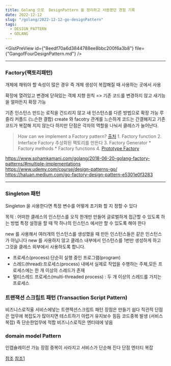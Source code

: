 ```yaml
---
title: Golang 으로  DesignPattern 을 정리하고 사용했던 경험 기록
date: 2022-12-12
slug: "/golang/2022-12-12-go-designPattern"
tags:
  - DESIGN_PATTERN
  - GOLANG
---
```


<GistPreView
    id={"8eedf70a6d3844788ee8bbc200f6a3b8"}
    file={"GangofFourDesignPattern.md"}
/>

---
###  Factory(팩토리패턴)

개체에 채워야 할 속성이 많은 경우
즉 개체 생성이 복잡해질 때 사용하는 곳에서 사용

확장에 열려있고 변경에 닫혀있는 객체 지향 원칙 =>
기존 코드를 변경하지 않고 새기능을 얼마든지 확장 가능

기존 인스턴스 만드는 로직을 건드리지 않고 새 인스턴스를 다른 방법으로 확장 가능
루즐리 커플드 (느슨한 결합) create 와 facotry 관계를 느슨하게
코드는 간결해지고 기존 코드가 복잡해 지지 않는다
하지만
단점은 각자의 역할을 나눠서 클레스가 늘어난다.

> How can we implement a Factory pattern?  [출처](https://devcharmander.medium.com/design-patterns-in-golang-factory-6164c4e0b43f)
    1. Factory function
    2. Interface Factory 추상화된 팩토리를 만든다
    3. Factory Generator
        * Factory methods
        * Factory functions
    4. [Prototype Factory](https://devcharmander.medium.com/design-pattern-in-golang-prototype-e864522e4eeb)

https://www.sohamkamani.com/golang/2018-06-20-golang-factory-patterns/#multiple-implementations
https://www.udemy.com/course/design-patterns-go/
https://haluan.medium.com/go-factory-design-pattern-e5301e0f3283

---

### Singleton 패턴
Singleton 을 사용한다면
 특정 변수를 어떻게 초기화 할 지 정할 수 있다

목적 : 어떠한 클레스의 인스턴스를 오직 한개만 만들어 글로벌하게 접근할 수 있도록 하는 방법
특정 설정을 할 때 딱 하나의 인스턴스 에서만 할 수 있도록 해야 한다

new 를 사용해서 여러개의 인스턴스를 생성했을 때
만든 인스턴스들은 같은 인스턴스가 아닙니다
new 를 사용하지 않고 클레스 내부에서 인스턴스를 1번만 생성하게 하고 그것을 클레스 외부에서 사용하도록 합니다.

* 프로세스(process):단순히 실행 중인 프로그램(program)
* 스레드(thread):프로세스(process) 내에서 실제로 작업을 수행하는 주체,모든 프로세스에는 한 개 이상의 스레드가 존재
* 멀티스레드 프로세스(multi-threaded process) :  두 개 이상의 스레드를 가지는 프로세스


### 트랜잭션 스크립트 패턴 (Transaction Script Pattern)

비즈니스로직울 서비스에넣는
트랜젝션스크립트 패턴
장점은 만들기 쉽다 직괸적
단점은 업무에 복잡도가 많아지면 테스트하기 아렵거 유지보수 힘듬
코드중복 발생 (서비스 복잡)
즉 단순한업무에 적합
비즈니스로직은 엔터테에 넣음


### domain model Pattern

인캡슐레이션 가능
장점 중복이 사라지고
서비스가 단순해 진다
단점 엔터티 복잡


[참조](https://javacan.tistory.com/entry/94)
[참조1](https:/.naver.com/PostView.nhn?blogId=good_ray&logNo=222267722516)


